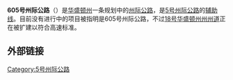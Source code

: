 {{Infobox US Road
|Name = 605号州际公路<br/>Interstate 605
|Shield = I-605.svg
|Map =
|Mile = 
|LengthRef = 
|System=[[州际公路系统|州际公路系统]]
|Maint=[[华盛顿州运输部|华盛顿州运输部]]
|Formed = 
|Direction A = 
|From = 
|Junction = 
|Direction B = 
|To = 
}}
{{For|位于加利福尼亚州的605号州际公路|605号州际公路 (加利福尼亚州)}}
'''605号州际公路'''（{{lang-en|'''Interstate 605, I-605'''}}）是[[华盛顿州|华盛顿州]]一条规划中的[[州际公路系统|州际公路]]，是[[5号州际公路|5号州际公路]]的[[美國州際公路輔助線列表|辅助线]]。目前没有进行中的项目被指明是605号州际公路，不过[[18号华盛顿州州州道|18号华盛顿州州州道]]正在被扩建以符合高速标准。

== 外部链接 ==

{{5号州际公路及其辅助线}}
[[Category:5号州际公路|Category:5号州际公路]]